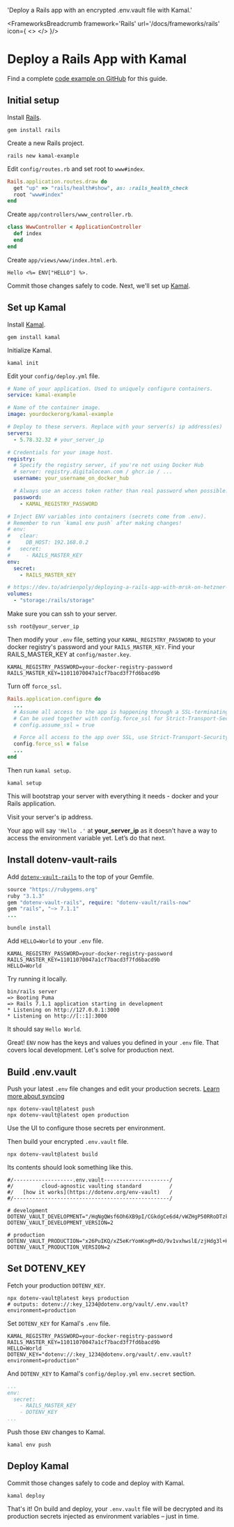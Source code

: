 

  'Deploy a Rails app with an encrypted .env.vault file with Kamal.'

<FrameworksBreadcrumb framework='Rails' url='/docs/frameworks/rails' icon={
  <>
    <RailsIcon className="h-9 w-9 text-[#CC0000]"/>
    <KamalIcon className="h-9 w-9 text-[#3A80ED]"/>
  </>
}/>

# Deploy a Rails App with Kamal
<GuideHeading lead={description} />

<Note>
  Find a complete <a href="https://github.com/dotenv-org/examples/tree/master/rails/kamal">code example on GitHub</a> for this guide.
</Note>

## Initial setup

Install [Rails](https://github.com/rails/rails).

```
gem install rails
```

Create a new Rails project.

```
rails new kamal-example
```

Edit `config/routes.rb` and set root to `www#index`.

```ruby {{ title: 'config/routes.rb' }}
Rails.application.routes.draw do
  get "up" => "rails/health#show", as: :rails_health_check
  root "www#index"
end
```

Create `app/controllers/www_controller.rb`.

```ruby {{ title: 'app/controllers/www_controller.rb' }}
class WwwController < ApplicationController
  def index
  end
end
```

Create `app/views/www/index.html.erb`.

```erb {{ title: 'app/views/www/index.html.erb' }}
Hello <%= ENV["HELLO"] %>.
```

Commit those changes safely to code. Next, we'll set up [Kamal](https://kamal-deploy.org).

## Set up Kamal


Install [Kamal](https://kamal-deploy.org).

```shell
gem install kamal
```

Initialize Kamal.

```shell
kamal init
```

Edit your `config/deploy.yml` file.

```yaml {{ title: 'config/deploy.yml' }}
# Name of your application. Used to uniquely configure containers.
service: kamal-example

# Name of the container image.
image: yourdockerorg/kamal-example

# Deploy to these servers. Replace with your server(s) ip address(es)
servers:
  - 5.78.32.32 # your_server_ip

# Credentials for your image host.
registry:
  # Specify the registry server, if you're not using Docker Hub
  # server: registry.digitalocean.com / ghcr.io / ...
  username: your_username_on_docker_hub

  # Always use an access token rather than real password when possible.
  password:
    - KAMAL_REGISTRY_PASSWORD

# Inject ENV variables into containers (secrets come from .env).
# Remember to run `kamal env push` after making changes!
# env:
#   clear:
#     DB_HOST: 192.168.0.2
#   secret:
#     - RAILS_MASTER_KEY
env:
  secret:
    - RAILS_MASTER_KEY

# https://dev.to/adrienpoly/deploying-a-rails-app-with-mrsk-on-hetzner-a-beginners-guide-39kp
volumes:
  - "storage:/rails/storage"
```

Make sure you can ssh to your server.

```shell
ssh root@your_server_ip
```

Then modify your `.env` file, setting your `KAMAL_REGISTRY_PASSWORD` to your docker registry's password and your `RAILS_MASTER_KEY`. Find your RAILS_MASTER_KEY at `config/master.key`.

```shell {{ title: '.env' }}
KAMAL_REGISTRY_PASSWORD=your-docker-registry-password
RAILS_MASTER_KEY=11011070047a1cf7bacd3f7fd6bacd9b
```

Turn off `force_ssl`.

```ruby {{ title: 'config/environments/production.rb' }}
Rails.application.configure do
  ...
  # Assume all access to the app is happening through a SSL-terminating reverse proxy.
  # Can be used together with config.force_ssl for Strict-Transport-Security and secure cookies.
  # config.assume_ssl = true

  # Force all access to the app over SSL, use Strict-Transport-Security, and use secure cookies.
  config.force_ssl = false
  ...
end
```

Then run `kamal setup`.

```shell
kamal setup
```

This will bootstrap your server with everything it needs - docker and your Rails application.

Visit your server's ip address.

<ScreenshotBrowser url="/assets/img/docs/hello-blank.png" www="your_server_ip" />

Your app will say `'Hello .'` at **your_server_ip** as it doesn't have a way to access the environment variable yet. Let’s do that next.

## Install dotenv-vault-rails

Add [`dotenv-vault-rails`](https://github.com/dotenv-org/dotenv-vault-ruby) to the top of your Gemfile.

```ruby {{ title: 'Gemfile' }}
source "https://rubygems.org"
ruby "3.1.3"
gem "dotenv-vault-rails", require: "dotenv-vault/rails-now"
gem "rails", "~> 7.1.1"
...
```
```shell
bundle install
```

Add `HELLO=World` to your `.env` file.

```shell {{ title: '.env' }}
KAMAL_REGISTRY_PASSWORD=your-docker-registry-password
RAILS_MASTER_KEY=11011070047a1cf7bacd3f7fd6bacd9b
HELLO=World
```

Try running it locally.

```shell
bin/rails server
=> Booting Puma
=> Rails 7.1.1 application starting in development
* Listening on http://127.0.0.1:3000
* Listening on http://[::1]:3000
```

It should say `Hello World`.

<ScreenshotBrowser url='/assets/img/docs/nextjs-hello-world.png' />

Great! `ENV` now has the keys and values you defined in your `.env` file. That covers local development. Let's solve for production next.

## Build .env.vault

Push your latest `.env` file changes and edit your production secrets. [Learn more about syncing](/docs/tutorials/sync)

```shell
npx dotenv-vault@latest push
npx dotenv-vault@latest open production
```

Use the UI to configure those secrets per environment.

<ScreenshotBrowser url="/assets/img/docs/edit-production-value.gif" www="www.dotenv.org" />

Then build your encrypted `.env.vault` file.

```shell
npx dotenv-vault@latest build
```

Its contents should look something like this.

```shell {{ title: '.env.vault' }}
#/-------------------.env.vault---------------------/
#/         cloud-agnostic vaulting standard         /
#/   [how it works](https://dotenv.org/env-vault)   /
#/--------------------------------------------------/

# development
DOTENV_VAULT_DEVELOPMENT="/HqNgQWsf6Oh6XB9pI/CGkdgCe6d4/vWZHgP50RRoDTzkzPQk/xOaQs="
DOTENV_VAULT_DEVELOPMENT_VERSION=2

# production
DOTENV_VAULT_PRODUCTION="x26PuIKQ/xZ5eKrYomKngM+dO/9v1vxhwslE/zjHdg3l+H6q6PheB5GVDVIbZg=="
DOTENV_VAULT_PRODUCTION_VERSION=2
```

## Set DOTENV_KEY

Fetch your production `DOTENV_KEY`.

```shell
npx dotenv-vault@latest keys production
# outputs: dotenv://:key_1234@dotenv.org/vault/.env.vault?environment=production
```

Set `DOTENV_KEY` for Kamal's `.env` file.

```shell {{ title: '.env' }}
KAMAL_REGISTRY_PASSWORD=your-docker-registry-password
RAILS_MASTER_KEY=11011070047a1cf7bacd3f7fd6bacd9b
HELLO=World
DOTENV_KEY="dotenv://:key_1234@dotenv.org/vault/.env.vault?environment=production"
```

And `DOTENV_KEY` to Kamal's `config/deploy.yml` `env.secret` section.

```yaml {{ title: 'config/deploy.yml' }}
...
env:
  secret:
    - RAILS_MASTER_KEY
    - DOTENV_KEY
...
```

Push those `ENV` changes to Kamal.

```shell
kamal env push
```

## Deploy Kamal

Commit those changes safely to code and deploy with Kamal.

```shell
kamal deploy
```

That's it! On build and deploy, your `.env.vault` file will be decrypted and its production secrets injected as environment variables – just in time.

<ScreenshotBrowser url="/assets/img/docs/hello-production.png" />

<WellDone />

